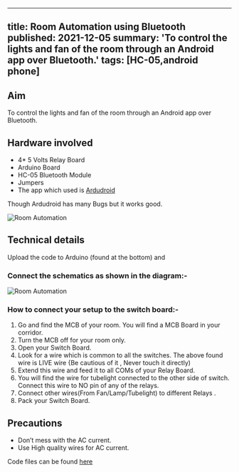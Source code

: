 <!-- ---
title: Room Automation using Bluetooth
tags: [HC-05,android phone]
layout: article
mode: normal
type: article
sharing: true
author: Suraj Partani
show_author_profile: true
show_title: true
full_width: false
header: true
cover: /assets/images/blog/thumbnails/Room Automation using Bluetooth.png
--- -->

---
title: Room Automation using Bluetooth
published: 2021-12-05
summary: 'To control the lights and fan of the room through an Android app over Bluetooth.'
tags: [HC-05,android phone]
---


## Aim
To control the lights and fan of the room through an Android app over Bluetooth.
<!--more-->
## Hardware involved
- 4* 5 Volts Relay Board
- Arduino Board
- HC-05 Bluetooth Module
- Jumpers
- The  app which used is [Ardudroid](https://play.google.com/store/apps/details?id=com.techbitar.android.Andruino&hl=en)

Though Ardudroid has many Bugs but it works good.


<Image
  src='/static/images/blog/Room-Automation/1.png'
  alt='Room Automation'
  width='auto'
  height='auto'
/>
## Technical details
Upload the code to Arduino (found at the bottom) and

### Connect the schematics as shown in the diagram:-

<Image
  src='/static/images/blog/Room-Automation/2.png'
  alt='Room Automation'
  width='auto'
  height='auto'
/>
### How to connect your setup to the switch board:-

1. Go and find the MCB of your room. You will find a MCB Board in your corridor.
2. Turn the MCB off for your room only.
3. Open your Switch Board.
4. Look for a wire which is common to all the switches. The above found wire is LIVE  wire {Be cautious of it , Never touch it directly)
5. Extend this wire and feed it to all COMs of your Relay Board.
6. You will find the wire for tubelight connected to the other side of switch. Connect this wire to NO pin of any of the relays.
7. Connect other wires(From Fan/Lamp/Tubelight) to different Relays .
8. Pack your Switch Board.

## Precautions
- Don’t mess with the AC current.
- Use High quality wires for AC current.


<EmbedItem url='https://www.youtube.com/embed/YmVJkK9b70s' />

Code files can be found [here](https://technopediabphc.files.wordpress.com/2015/10/bluetooth-code.docx)
